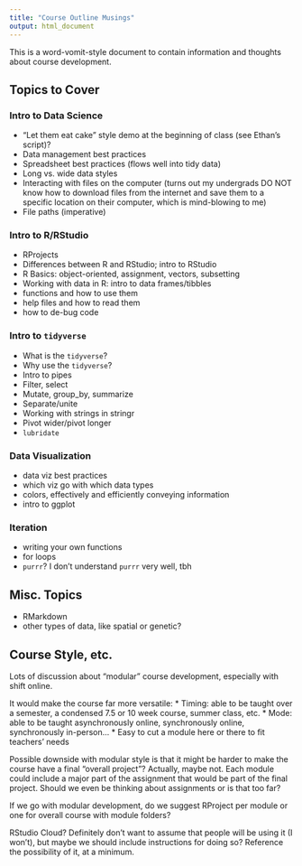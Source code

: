 ```yaml
---
title: "Course Outline Musings"
output: html_document
---
```


This is a word-vomit-style document to contain information and thoughts about course development.

## Topics to Cover

### Intro to Data Science
* "Let them eat cake" style demo at the beginning of class (see Ethan's script)?
* Data management best practices
* Spreadsheet best practices (flows well into tidy data)
* Long vs. wide data styles
* Interacting with files on the computer (turns out my undergrads DO NOT know how to download files from the internet and save them to a specific location on their computer, which is mind-blowing to me)
* File paths (imperative)

### Intro to R/RStudio
* RProjects
* Differences between R and RStudio; intro to RStudio
* R Basics: object-oriented, assignment, vectors, subsetting
* Working with data in R: intro to data frames/tibbles
* functions and how to use them
* help files and how to read them
* how to de-bug code

### Intro to `tidyverse`
* What is the `tidyverse`?
* Why use the `tidyverse`?
* Intro to pipes 
* Filter, select
* Mutate, group_by, summarize
* Separate/unite
* Working with strings in stringr
* Pivot wider/pivot longer
* `lubridate`

### Data Visualization
* data viz best practices
* which viz go with which data types
* colors, effectively and efficiently conveying information
* intro to ggplot

### Iteration
* writing your own functions
* for loops
* `purrr`? I don't understand `purrr` very well, tbh

## Misc. Topics 
* RMarkdown
* other types of data, like spatial or genetic?


## Course Style, etc.
Lots of discussion about "modular" course development, especially with shift online.

It would make the course far more versatile:
* Timing: able to be taught over a semester, a condensed 7.5 or 10 week course, summer class, etc.
* Mode: able to be taught asynchronously online, synchronously online, synchronously in-person...
* Easy to cut a module here or there to fit teachers' needs

Possible downside with modular style is that it might be harder to make the course have a final "overall project"?
Actually, maybe not. Each module could include a major part of the assignment that would be part of the final project.
Should we even be thinking about assignments or is that too far?

If we go with modular development, do we suggest RProject per module or one for overall course with module folders?

RStudio Cloud? Definitely don't want to assume that people will be using it (I won't), but maybe we should include instructions for doing so? Reference the possibility of it, at a minimum.